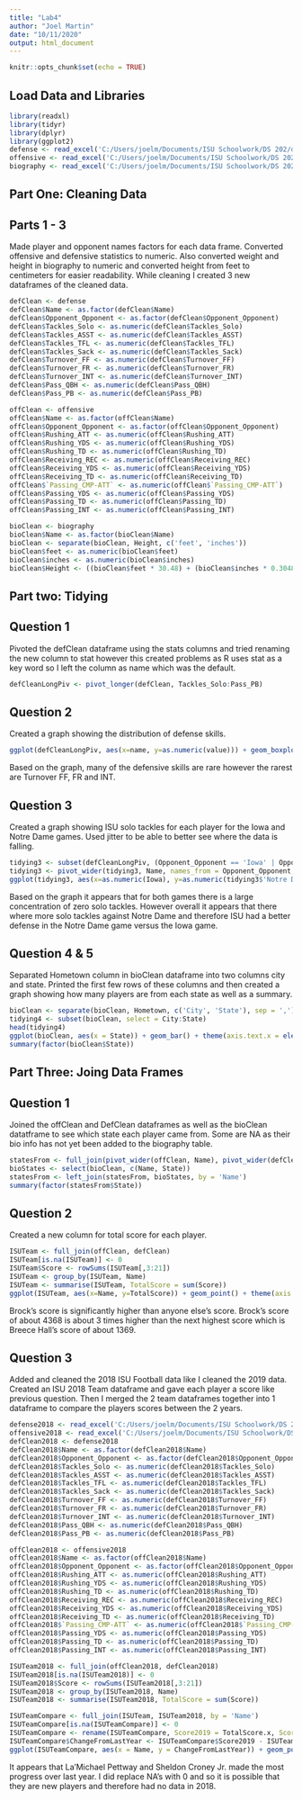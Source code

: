```yaml
---
title: "Lab4"
author: "Joel Martin"
date: "10/11/2020"
output: html_document
---
```


```r
knitr::opts_chunk$set(echo = TRUE)
```

## Load Data and Libraries


```r
library(readxl)
library(tidyr)
library(dplyr)
library(ggplot2)
defense <- read_excel('C:/Users/joelm/Documents/ISU Schoolwork/DS 202/ds202_lab4/ds202_lab4/cyclonesFootball2019.xlsx', sheet='Defensive')
offensive <- read_excel('C:/Users/joelm/Documents/ISU Schoolwork/DS 202/ds202_lab4/ds202_lab4/cyclonesFootball2019.xlsx', sheet='Offensive')
biography <- read_excel('C:/Users/joelm/Documents/ISU Schoolwork/DS 202/ds202_lab4/ds202_lab4/cyclonesFootball2019.xlsx', sheet='Biography')
```

## Part One: Cleaning Data

## Parts 1 - 3

Made player and opponent names factors for each data frame. Converted offensive and defensive statistics to numeric. Also converted weight and height in biography to numeric and converted height from feet to centimeters for easier readability. While cleaning I created 3 new dataframes of the cleaned data.

```r
defClean <- defense
defClean$Name <- as.factor(defClean$Name)
defClean$Opponent_Opponent <- as.factor(defClean$Opponent_Opponent)
defClean$Tackles_Solo <- as.numeric(defClean$Tackles_Solo)
defClean$Tackles_ASST <- as.numeric(defClean$Tackles_ASST)
defClean$Tackles_TFL <- as.numeric(defClean$Tackles_TFL)
defClean$Tackles_Sack <- as.numeric(defClean$Tackles_Sack)
defClean$Turnover_FF <- as.numeric(defClean$Turnover_FF)
defClean$Turnover_FR <- as.numeric(defClean$Turnover_FR)
defClean$Turnover_INT <- as.numeric(defClean$Turnover_INT)
defClean$Pass_QBH <- as.numeric(defClean$Pass_QBH)
defClean$Pass_PB <- as.numeric(defClean$Pass_PB)

offClean <- offensive
offClean$Name <- as.factor(offClean$Name)
offClean$Opponent_Opponent <- as.factor(offClean$Opponent_Opponent)
offClean$Rushing_ATT <- as.numeric(offClean$Rushing_ATT)
offClean$Rushing_YDS <- as.numeric(offClean$Rushing_YDS)
offClean$Rushing_TD <- as.numeric(offClean$Rushing_TD)
offClean$Receiving_REC <- as.numeric(offClean$Receiving_REC)
offClean$Receiving_YDS <- as.numeric(offClean$Receiving_YDS)
offClean$Receiving_TD <- as.numeric(offClean$Receiving_TD)
offClean$`Passing_CMP-ATT` <- as.numeric(offClean$`Passing_CMP-ATT`)
offClean$Passing_YDS <- as.numeric(offClean$Passing_YDS)
offClean$Passing_TD <- as.numeric(offClean$Passing_TD)
offClean$Passing_INT <- as.numeric(offClean$Passing_INT)

bioClean <- biography
bioClean$Name <- as.factor(bioClean$Name)
bioClean <- separate(bioClean, Height, c('feet', 'inches'))
bioClean$feet <- as.numeric(bioClean$feet)
bioClean$inches <- as.numeric(bioClean$inches)
bioClean$Height <- ((bioClean$feet * 30.48) + (bioClean$inches * 0.3048))
```

## Part two: Tidying

## Question 1

Pivoted the defClean dataframe using the stats columns and tried renaming the new column to stat however this created problems as R uses stat as a key word so I left the column as name which was the default.

```r
defCleanLongPiv <- pivot_longer(defClean, Tackles_Solo:Pass_PB)
```

## Question 2

Created a graph showing the distribution of defense skills.

```r
ggplot(defCleanLongPiv, aes(x=name, y=as.numeric(value))) + geom_boxplot() + theme(axis.text.x = element_text(angle = 90))
```

Based on the graph, many of the defensive skills are rare however the rarest are Turnover FF, FR and INT.

## Question 3

Created a graph showing ISU solo tackles for each player for the Iowa and Notre Dame games. Used jitter to be able to better see where the data is falling.

```r
tidying3 <- subset(defCleanLongPiv, (Opponent_Opponent == 'Iowa' | Opponent_Opponent == 'Notre Dame') & name == 'Tackles_Solo')
tidying3 <- pivot_wider(tidying3, Name, names_from = Opponent_Opponent, values_from = value)
ggplot(tidying3, aes(x=as.numeric(Iowa), y=as.numeric(tidying3$'Notre Dame'))) + geom_jitter() + xlab('Iowa') + ylab('Notre Dame')
```

Based on the graph it appears that for both games there is a large concentration of zero solo tackles. However overall it appears that there where more solo tackles against Notre Dame and therefore ISU had a better defense in the Notre Dame game versus the Iowa game.

## Question 4 & 5

Separated Hometown column in bioClean dataframe into two columns city and state. Printed the first few rows of these columns and then created a graph showing how many players are from each state as well as a summary.

```r
bioClean <- separate(bioClean, Hometown, c('City', 'State'), sep = ',')
tidying4 <- subset(bioClean, select = City:State)
head(tidying4)
ggplot(bioClean, aes(x = State)) + geom_bar() + theme(axis.text.x = element_text(angle = 90)) + xlab('Number of Players')
summary(factor(bioClean$State))
```

## Part Three: Joing Data Frames

## Question 1

Joined the offClean and DefClean dataframes as well as the bioClean datatframe to see which state each player came from. Some are NA as their bio info has not yet been added to the biography table.

```r
statesFrom <- full_join(pivot_wider(offClean, Name), pivot_wider(defClean, Name))
bioStates <- select(bioClean, c(Name, State))
statesFrom <- left_join(statesFrom, bioStates, by = 'Name')
summary(factor(statesFrom$State))
```

## Question 2

Created a new column for total score for each player.

```r
ISUTeam <- full_join(offClean, defClean)
ISUTeam[is.na(ISUTeam)] <- 0
ISUTeam$Score <- rowSums(ISUTeam[,3:21])
ISUTeam <- group_by(ISUTeam, Name)
ISUTeam <- summarise(ISUTeam, TotalScore = sum(Score))
ggplot(ISUTeam, aes(x=Name, y=TotalScore)) + geom_point() + theme(axis.text.x = element_text(angle = 90))
```

Brock's score is significantly higher than anyone else's score. Brock's score of about 4368 is about 3 times higher than the next highest score which is Breece Hall's score of about 1369.

## Question 3

Added and cleaned the 2018 ISU Football data like I cleaned the 2019 data. Created an ISU 2018 Team dataframe and gave each player a score like previous question. Then I merged the 2 team dataframes together into 1 dataframe to compare the players scores between the 2 years.

```r
defense2018 <- read_excel('C:/Users/joelm/Documents/ISU Schoolwork/DS 202/ds202_lab4/ds202_lab4/cyclonesFootball2018.xlsx', sheet='Defensive')
offensive2018 <- read_excel('C:/Users/joelm/Documents/ISU Schoolwork/DS 202/ds202_lab4/ds202_lab4/cyclonesFootball2018.xlsx', sheet='Offensive')
defClean2018 <- defense2018
defClean2018$Name <- as.factor(defClean2018$Name)
defClean2018$Opponent_Opponent <- as.factor(defClean2018$Opponent_Opponent)
defClean2018$Tackles_Solo <- as.numeric(defClean2018$Tackles_Solo)
defClean2018$Tackles_ASST <- as.numeric(defClean2018$Tackles_ASST)
defClean2018$Tackles_TFL <- as.numeric(defClean2018$Tackles_TFL)
defClean2018$Tackles_Sack <- as.numeric(defClean2018$Tackles_Sack)
defClean2018$Turnover_FF <- as.numeric(defClean2018$Turnover_FF)
defClean2018$Turnover_FR <- as.numeric(defClean2018$Turnover_FR)
defClean2018$Turnover_INT <- as.numeric(defClean2018$Turnover_INT)
defClean2018$Pass_QBH <- as.numeric(defClean2018$Pass_QBH)
defClean2018$Pass_PB <- as.numeric(defClean2018$Pass_PB)

offClean2018 <- offensive2018
offClean2018$Name <- as.factor(offClean2018$Name)
offClean2018$Opponent_Opponent <- as.factor(offClean2018$Opponent_Opponent)
offClean2018$Rushing_ATT <- as.numeric(offClean2018$Rushing_ATT)
offClean2018$Rushing_YDS <- as.numeric(offClean2018$Rushing_YDS)
offClean2018$Rushing_TD <- as.numeric(offClean2018$Rushing_TD)
offClean2018$Receiving_REC <- as.numeric(offClean2018$Receiving_REC)
offClean2018$Receiving_YDS <- as.numeric(offClean2018$Receiving_YDS)
offClean2018$Receiving_TD <- as.numeric(offClean2018$Receiving_TD)
offClean2018$`Passing_CMP-ATT` <- as.numeric(offClean2018$`Passing_CMP-ATT`)
offClean2018$Passing_YDS <- as.numeric(offClean2018$Passing_YDS)
offClean2018$Passing_TD <- as.numeric(offClean2018$Passing_TD)
offClean2018$Passing_INT <- as.numeric(offClean2018$Passing_INT)

ISUTeam2018 <- full_join(offClean2018, defClean2018)
ISUTeam2018[is.na(ISUTeam2018)] <- 0
ISUTeam2018$Score <- rowSums(ISUTeam2018[,3:21])
ISUTeam2018 <- group_by(ISUTeam2018, Name)
ISUTeam2018 <- summarise(ISUTeam2018, TotalScore = sum(Score))

ISUTeamCompare <- full_join(ISUTeam, ISUTeam2018, by = 'Name')
ISUTeamCompare[is.na(ISUTeamCompare)] <- 0
ISUTeamCompare <- rename(ISUTeamCompare, Score2019 = TotalScore.x, Score2018 = TotalScore.y)
ISUTeamCompare$ChangeFromLastYear <- ISUTeamCompare$Score2019 - ISUTeamCompare$Score2018
ggplot(ISUTeamCompare, aes(x = Name, y = ChangeFromLastYear)) + geom_point() + theme(axis.text.x = element_text(angle = 90))
```

It appears that La'Michael Pettway and Sheldon Croney Jr. made the most progress over last year. I did replace NA's with 0 and so it is possible that they are new players and therefore had no data in 2018.